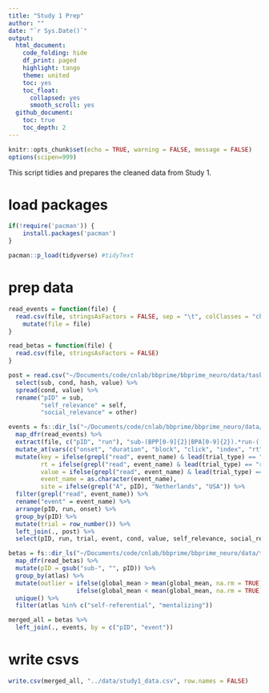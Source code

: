 ```yaml
---
title: "Study 1 Prep"
author: ""
date: "`r Sys.Date()`"
output:
  html_document:
    code_folding: hide
    df_print: paged
    highlight: tango
    theme: united
    toc: yes
    toc_float:
      collapsed: yes
      smooth_scroll: yes
  github_document:
    toc: true
    toc_depth: 2
---
```


```r
knitr::opts_chunk$set(echo = TRUE, warning = FALSE, message = FALSE)
options(scipen=999)
```

This script tidies and prepares the cleaned data from Study 1.

# load packages
```r
if(!require('pacman')) {
	install.packages('pacman')
}

pacman::p_load(tidyverse) #tidyText
```

# prep data {.tabset}
```r
read_events = function(file) {
  read.csv(file, stringsAsFactors = FALSE, sep = "\t", colClasses = "character") %>%
    mutate(file = file)
}

read_betas = function(file) {
  read.csv(file, stringsAsFactors = FALSE)
}

post = read.csv("~/Documents/code/cnlab/bbprime/bbprime_neuro/data/task_postscanner.csv", stringsAsFactors = FALSE) %>%
  select(sub, cond, hash, value) %>%
  spread(cond, value) %>%
  rename("pID" = sub,
         "self_relevance" = self,
         "social_relevance" = other)

events = fs::dir_ls("~/Documents/code/cnlab/bbprime/bbprime_neuro/data/events/", regexp = ".*share.*tsv", recurse = TRUE) %>%
  map_dfr(read_events) %>%
  extract(file, c("pID", "run"), "sub-(BPP[0-9]{2}|BPA[0-9]{2}).*run-([1-3]{1})") %>%
  mutate_at(vars(c("onset", "duration", "block", "click", "index", "rt", "value")), funs(as.numeric)) %>%
  mutate(key = ifelse(grepl("read", event_name) & lead(trial_type) == "rate", lead(key), key),
         rt = ifelse(grepl("read", event_name) & lead(trial_type) == "rate", lead(rt), rt),
         value = ifelse(grepl("read", event_name) & lead(trial_type) == "rate", lead(value), value),
         event_name = as.character(event_name),
         site = ifelse(grepl("A", pID), "Netherlands", "USA")) %>%
  filter(grepl("read", event_name)) %>%
  rename("event" = event_name) %>%
  arrange(pID, run, onset) %>%
  group_by(pID) %>%
  mutate(trial = row_number()) %>%
  left_join(., post) %>%
  select(pID, run, trial, event, cond, value, self_relevance, social_relevance, everything()) 

betas = fs::dir_ls("~/Documents/code/cnlab/bbprime/bbprime_neuro/data/task-share_model-beta/", regexp = ".*csv") %>%
  map_dfr(read_betas) %>%
  mutate(pID = gsub("sub-", "", pID)) %>%
  group_by(atlas) %>%
  mutate(outlier = ifelse(global_mean > mean(global_mean, na.rm = TRUE) + 3 * sd(global_mean, na.rm = TRUE), "yes",
                   ifelse(global_mean < mean(global_mean, na.rm = TRUE) - 3 * sd(global_mean, na.rm = TRUE), "yes", "no"))) %>%
  unique() %>%
  filter(atlas %in% c("self-referential", "mentalizing"))

merged_all = betas %>%
  left_join(., events, by = c("pID", "event"))
```

# write csvs
```r
write.csv(merged_all, "../data/study1_data.csv", row.names = FALSE)
```
